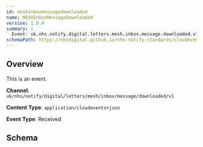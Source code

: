 ```yaml
---
id: meshinboxmessagedownloaded
name: MESHInboxMessageDownloaded
version: 1.0.0
summary: |
  Event: uk.nhs.notify.digital.letters.mesh.inbox.message.downloaded.v1
schemaPath: https://nhsdigital.github.io/nhs-notify-standards/cloudevents/nhs-notify-example-event.schema.json
---
```


## Overview

This is an event.

**Channel**: `uk/nhs/notify/digital/letters/mesh/inbox/message/downloaded/v1`

**Content Type**: `application/cloudevents+json`

**Event Type**: Received

## Schema
